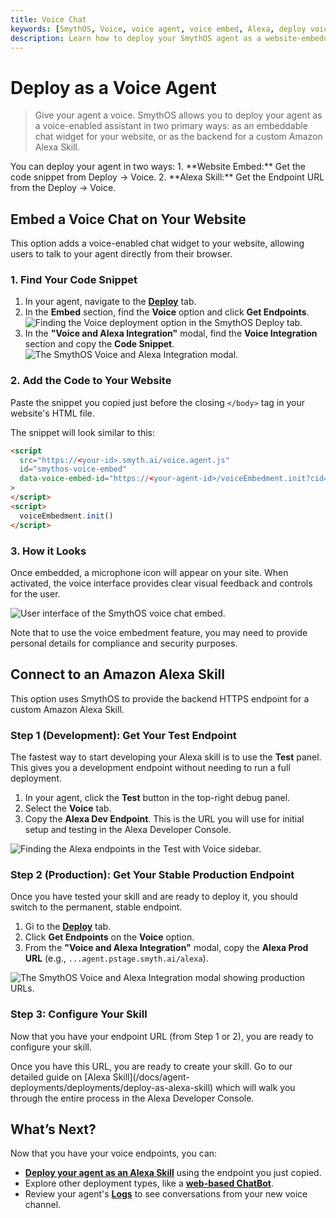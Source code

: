 ```yaml
---
title: Voice Chat
keywords: [SmythOS, Voice, voice agent, voice embed, Alexa, deploy voice, voice chat]
description: Learn how to deploy your SmythOS agent as a website-embedded voice chat or as an endpoint for an Alexa Skill.
---
```


# Deploy as a Voice Agent

> Give your agent a voice. SmythOS allows you to deploy your agent as a voice-enabled assistant in two primary ways: as an embeddable chat widget for your website, or as the backend for a custom Amazon Alexa Skill.

<InfoCallout title="TL;DR">
You can deploy your agent in two ways:
1. **Website Embed:** Get the code snippet from Deploy → Voice.
2. **Alexa Skill:** Get the Endpoint URL from the Deploy → Voice.
</InfoCallout>

<Spacer size="md" /> 

## Embed a Voice Chat on Your Website

This option adds a voice-enabled chat widget to your website, allowing users to talk to your agent directly from their browser.

### 1. Find Your Code Snippet

1.  In your agent, navigate to the **[Deploy](/docs/agent-deployments/overivew)** tab.
2.  In the **Embed** section, find the **Voice** option and click **Get Endpoints**.
    <Image 
      src="/docs/img/agent_deployments/voice-deploy.png" 
      alt="Finding the Voice deployment option in the SmythOS Deploy tab." 
      caption="Click 'Get Endpoints' on the Voice option in the Embed section." 
    />
3.  In the **"Voice and Alexa Integration"** modal, find the **Voice Integration** section and copy the **Code Snippet**.
    <Image 
      src="/docs/img/agent_deployments/voice-alexa-integration.png" 
      alt="The SmythOS Voice and Alexa Integration modal." 
      caption="Copy the Code Snippet from the Voice Integration section." 
    />

### 2. Add the Code to Your Website

Paste the snippet you copied just before the closing `</body>` tag in your website's HTML file.

The snippet will look similar to this:

```html 
<script 
  src="https://<your-id>.smyth.ai/voice.agent.js" 
  id="smythos-voice-embed" 
  data-voice-embed-id="https://<your-agent-id>/voiceEmbedment.init?cid=..."
>
</script>
<script>
  voiceEmbedment.init()
</script>
```

### 3. How it Looks

Once embedded, a microphone icon will appear on your site. When activated, the voice interface provides clear visual feedback and controls for the user.

<Image 
  src="/docs/img/agent_deployments/voice-ui.png" 
  alt="User interface of the SmythOS voice chat embed." 
  caption="The voice chat interface showing active listening/speaking status with microphone controls." 
/>

<InfoCallout title="Personal Information">
  Note that to use the voice embedment feature, you may need to provide personal details for compliance and security purposes.
</InfoCallout>
<Spacer size="md" /> 


## Connect to an Amazon Alexa Skill

This option uses SmythOS to provide the backend HTTPS endpoint for a custom Amazon Alexa Skill.

### Step 1 (Development): Get Your Test Endpoint

The fastest way to start developing your Alexa skill is to use the **Test** panel. This gives you a development endpoint without needing to run a full deployment.

1.  In your agent, click the **Test** button in the top-right debug panel.
2.  Select the **Voice** tab.
3.  Copy the **Alexa Dev Endpoint**. This is the URL you will use for initial setup and testing in the Alexa Developer Console.

<Image 
  src="/docs/img/agent_deployments/test-with-voice.png" 
  alt="Finding the Alexa endpoints in the Test with Voice sidebar." 
  caption="Use the Test panel's Voice tab to get your development endpoint." 
/>

### Step 2 (Production): Get Your Stable Production Endpoint

Once you have tested your skill and are ready to deploy it, you should switch to the permanent, stable endpoint.

1.  Gi to the **[Deploy](/docs/agent-deployments/overview)** tab.
2.  Click **Get Endpoints** on the **Voice** option.
3.  From the **"Voice and Alexa Integration"** modal, copy the **Alexa Prod URL** (e.g., `...agent.pstage.smyth.ai/alexa`).

<Image 
  src="/docs/img/agent_deployments/voice-alexa-integration.png" 
  alt="The SmythOS Voice and Alexa Integration modal showing production URLs." 
  caption="Use the Alexa Prod URL from the Deploy modal for your live skill." 
/>

### Step 3: Configure Your Skill

Now that you have your endpoint URL (from Step 1 or 2), you are ready to configure your skill.

<Spacer size="md" /> 
<InfoCallout title="Next Steps for Alexa">
  Once you have this URL, you are ready to create your skill. Go to our detailed guide on [Alexa Skill](/docs/agent-deployments/deployments/deploy-as-alexa-skill) which will walk you through the entire process in the Alexa Developer Console.
</InfoCallout>

<Spacer size="md" /> 

## What’s Next?

Now that you have your voice endpoints, you can:

-   **[Deploy your agent as an Alexa Skill](/docs/agent-deployments/deployments/deploy-as-alexa-skill)** using the endpoint you just copied.
-   Explore other deployment types, like a **[web-based ChatBot](/docs/agent-deployments/deployments/deploy-as-chatbot)**.
-   Review your agent's **[Logs](/docs/agent-studio/manage-agents/logs)** to see conversations from your new voice channel.
